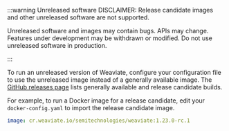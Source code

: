 :::warning Unreleased software
DISCLAIMER: Release candidate images and other unreleased software are not supported.

Unreleased software and images may contain bugs. APIs may change. Features under development may be withdrawn or modified. Do not use unreleased software in production.

:::

To run an unreleased version of Weaviate, configure your configuration file to use the unreleased image instead of a generally available image. The [GitHub releases page](https://github.com/weaviate/weaviate/releases/) lists generally available and release candidate builds.

For example, to run a Docker image for a release candidate, edit your `docker-config.yaml` to import the release candidate image. 

```yml
image: cr.weaviate.io/semitechnologies/weaviate:1.23.0-rc.1
```
